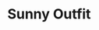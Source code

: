 ---
title: "Sunny Outfit"
meta_title: "Sunny Outfit craft"
description: "Craft de Sunny Outfit"
rank: "a"
draft: false
name: "Sunny Outfit"
recipe_img: "https://wiki.pokexgames.com/images/9/9a/Sunny.png"
level: 94
craft_time: 432000
result: 1
value_npc: 1
ingredients:
  - name: "Leather"
    quantity: 15
    item_img: "https://wiki.pokexgames.com/images/3/3d/Leather.png"
    value_npc: 1
  - name: "Beautiful Scale"
    quantity: 8
    item_img: "https://wiki.pokexgames.com/images/9/90/Beautiful_Scales.png"
    value_npc: 1
  - name: "Cute Ball"
    quantity: 200
    item_img: "https://wiki.pokexgames.com/images/6/68/Cute_Ball.png"
    value_npc: 1
  - name: "Mimic Clothes"
    quantity: 20
    item_img: "https://wiki.pokexgames.com/images/1/1a/Mimic_Clothes.png"
    value_npc: 1
  - name: "Ice Bra"
    quantity: 30
    item_img: "https://wiki.pokexgames.com/images/3/3e/Ice_Bra.png"
    value_npc: 1
  - name: "Sharp Leaves"
    quantity: 100
    item_img: "https://wiki.pokexgames.com/images/9/9e/Sharp_Leaves.png"
    value_npc: 1
  - name: "Refined Fashion Point"
    quantity: 20
    item_img: "https://wiki.pokexgames.com/images/6/69/Refined_Fashion_Point.png"
    value_npc: 1
---